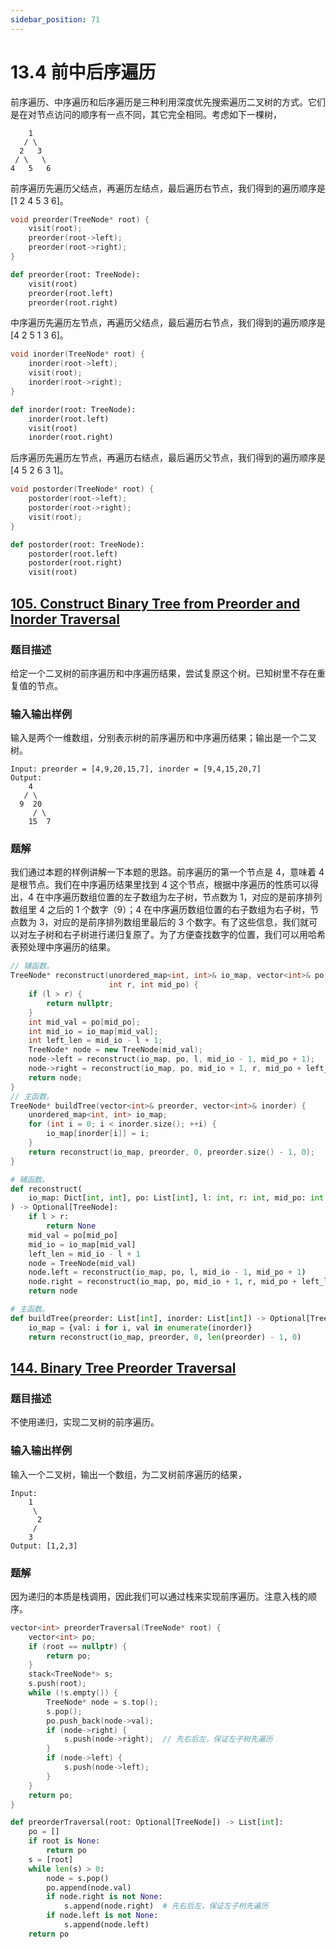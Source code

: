 ```yaml
---
sidebar_position: 71
---
```


# 13.4 前中后序遍历

前序遍历、中序遍历和后序遍历是三种利用深度优先搜索遍历二叉树的方式。它们是在对节点访问的顺序有一点不同，其它完全相同。考虑如下一棵树，

```
    1
   / \
  2   3
 / \   \
4   5   6
```

前序遍历先遍历父结点，再遍历左结点，最后遍历右节点，我们得到的遍历顺序是 [1 2 4 5 3 6]。

<Tabs>
<TabItem value="cpp" label="C++">

```cpp
void preorder(TreeNode* root) {
    visit(root);
    preorder(root->left);
    preorder(root->right);
}
```

</TabItem>
<TabItem value="py" label="Python">

```py
def preorder(root: TreeNode):
    visit(root)
    preorder(root.left)
    preorder(root.right)
```

</TabItem>

</Tabs>

中序遍历先遍历左节点，再遍历父结点，最后遍历右节点，我们得到的遍历顺序是 [4 2 5 1 3 6]。

<Tabs>
<TabItem value="cpp" label="C++">

```cpp
void inorder(TreeNode* root) {
    inorder(root->left);
    visit(root);
    inorder(root->right);
}
```

</TabItem>
<TabItem value="py" label="Python">

```py
def inorder(root: TreeNode):
    inorder(root.left)
    visit(root)
    inorder(root.right)
```

</TabItem>

</Tabs>

后序遍历先遍历左节点，再遍历右结点，最后遍历父节点，我们得到的遍历顺序是 [4 5 2 6 3 1]。

<Tabs>
<TabItem value="cpp" label="C++">

```cpp
void postorder(TreeNode* root) {
    postorder(root->left);
    postorder(root->right);
    visit(root);
}
```

</TabItem>
<TabItem value="py" label="Python">

```py
def postorder(root: TreeNode):
    postorder(root.left)
    postorder(root.right)
    visit(root)
```

</TabItem>

</Tabs>

## [105. Construct Binary Tree from Preorder and Inorder Traversal](https://leetcode.com/problems/construct-binary-tree-from-preorder-and-inorder-traversal/)

### 题目描述

给定一个二叉树的前序遍历和中序遍历结果，尝试复原这个树。已知树里不存在重复值的节点。

### 输入输出样例

输入是两个一维数组，分别表示树的前序遍历和中序遍历结果；输出是一个二叉树。

```
Input: preorder = [4,9,20,15,7], inorder = [9,4,15,20,7]
Output:
    4
   / \
  9  20
     / \
    15  7
```

### 题解

我们通过本题的样例讲解一下本题的思路。前序遍历的第一个节点是 4，意味着 4 是根节点。我们在中序遍历结果里找到 4 这个节点，根据中序遍历的性质可以得出，4 在中序遍历数组位置的左子数组为左子树，节点数为 1，对应的是前序排列数组里 4 之后的 1 个数字（9）；4 在中序遍历数组位置的右子数组为右子树，节点数为 3，对应的是前序排列数组里最后的 3 个数字。有了这些信息，我们就可以对左子树和右子树进行递归复原了。为了方便查找数字的位置，我们可以用哈希表预处理中序遍历的结果。

<Tabs>
<TabItem value="cpp" label="C++">

```cpp
// 辅函数。
TreeNode* reconstruct(unordered_map<int, int>& io_map, vector<int>& po, int l,
                      int r, int mid_po) {
    if (l > r) {
        return nullptr;
    }
    int mid_val = po[mid_po];
    int mid_io = io_map[mid_val];
    int left_len = mid_io - l + 1;
    TreeNode* node = new TreeNode(mid_val);
    node->left = reconstruct(io_map, po, l, mid_io - 1, mid_po + 1);
    node->right = reconstruct(io_map, po, mid_io + 1, r, mid_po + left_len);
    return node;
}
// 主函数。
TreeNode* buildTree(vector<int>& preorder, vector<int>& inorder) {
    unordered_map<int, int> io_map;
    for (int i = 0; i < inorder.size(); ++i) {
        io_map[inorder[i]] = i;
    }
    return reconstruct(io_map, preorder, 0, preorder.size() - 1, 0);
}
```

</TabItem>
<TabItem value="py" label="Python">

```py
# 辅函数。
def reconstruct(
    io_map: Dict[int, int], po: List[int], l: int, r: int, mid_po: int
) -> Optional[TreeNode]:
    if l > r:
        return None
    mid_val = po[mid_po]
    mid_io = io_map[mid_val]
    left_len = mid_io - l + 1
    node = TreeNode(mid_val)
    node.left = reconstruct(io_map, po, l, mid_io - 1, mid_po + 1)
    node.right = reconstruct(io_map, po, mid_io + 1, r, mid_po + left_len)
    return node

# 主函数。
def buildTree(preorder: List[int], inorder: List[int]) -> Optional[TreeNode]:
    io_map = {val: i for i, val in enumerate(inorder)}
    return reconstruct(io_map, preorder, 0, len(preorder) - 1, 0)

```

</TabItem>

</Tabs>

## [144. Binary Tree Preorder Traversal](https://leetcode.com/problems/binary-tree-preorder-traversal/)

### 题目描述

不使用递归，实现二叉树的前序遍历。

### 输入输出样例

输入一个二叉树，输出一个数组，为二叉树前序遍历的结果，

```
Input:
    1
     \
      2
     /
    3
Output: [1,2,3]
```

### 题解

因为递归的本质是栈调用，因此我们可以通过栈来实现前序遍历。注意入栈的顺序。

<Tabs>
<TabItem value="cpp" label="C++">

```cpp
vector<int> preorderTraversal(TreeNode* root) {
    vector<int> po;
    if (root == nullptr) {
        return po;
    }
    stack<TreeNode*> s;
    s.push(root);
    while (!s.empty()) {
        TreeNode* node = s.top();
        s.pop();
        po.push_back(node->val);
        if (node->right) {
            s.push(node->right);  // 先右后左，保证左子树先遍历
        }
        if (node->left) {
            s.push(node->left);
        }
    }
    return po;
}
```

</TabItem>
<TabItem value="py" label="Python">

```py
def preorderTraversal(root: Optional[TreeNode]) -> List[int]:
    po = []
    if root is None:
        return po
    s = [root]
    while len(s) > 0:
        node = s.pop()
        po.append(node.val)
        if node.right is not None:
            s.append(node.right)  # 先右后左，保证左子树先遍历
        if node.left is not None:
            s.append(node.left)
    return po
```

</TabItem>

</Tabs>